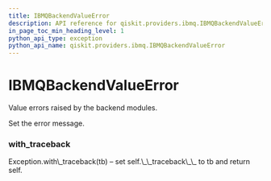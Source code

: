 ```yaml
---
title: IBMQBackendValueError
description: API reference for qiskit.providers.ibmq.IBMQBackendValueError
in_page_toc_min_heading_level: 1
python_api_type: exception
python_api_name: qiskit.providers.ibmq.IBMQBackendValueError
---
```


# IBMQBackendValueError

<Class id="qiskit.providers.ibmq.IBMQBackendValueError" isDedicatedPage={true} github="https://github.com/qiskit/qiskit-ibmq-provider/tree/stable/0.7/qiskit/providers/ibmq/exceptions.py" signature="IBMQBackendValueError(*message)" modifiers="exception">
  Value errors raised by the backend modules.

  Set the error message.

  ### with\_traceback

  <Function id="qiskit.providers.ibmq.IBMQBackendValueError.with_traceback" signature="with_traceback()">
    Exception.with\_traceback(tb) – set self.\_\_traceback\_\_ to tb and return self.
  </Function>
</Class>


